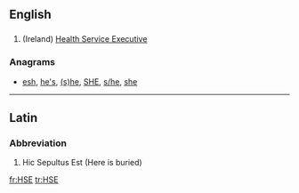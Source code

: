==English==

==={{initialism}}===
{{en-initialism}}

# (Ireland) [[w:Health Service Executive|Health Service Executive]]

===Anagrams===
* [[esh#English|esh]], [[he's#English|he's]], [[(s)he#English|(s)he]], [[SHE#English|SHE]], [[s/he#English|s/he]], [[she#English|she]]

----

==Latin==

===Abbreviation===
{{en-abbr}}

# Hic Sepultus Est (Here is buried)


[[fr:HSE]]
[[tr:HSE]]